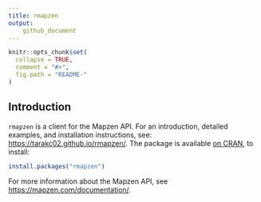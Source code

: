 ```yaml
---
title: rmapzen
output: 
    github_document
---
```

<!-- README.md is generated from README.Rmd. Please edit that file -->

```r
knitr::opts_chunk$set(
  collapse = TRUE,
  comment = "#>",
  fig.path = "README-"
)
```

## Introduction

`rmapzen` is a client for the Mapzen API. For an introduction, detailed examples, and installation instructions, see: [https://tarakc02.github.io/rmapzen/](https://tarakc02.github.io/rmapzen/). The package is available [on CRAN](https://cran.r-project.org/package=rmapzen), to install:

```r
install.packages("rmapzen")
```

For more information about the Mapzen API, see [https://mapzen.com/documentation/](https://mapzen.com/documentation/). 
